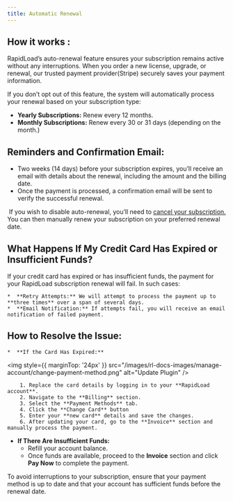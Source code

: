 ```yaml
---
title: Automatic Renewal
--- 
```


## **How it works** :

RapidLoad’s auto-renewal feature ensures your subscription remains active without any interruptions. When you order a new license, upgrade, or renewal, our trusted payment provider(Stripe) securely saves your payment information.

  

If you don’t opt out of this feature, the system will automatically process your renewal based on your subscription type:

*   **Yearly Subscriptions:** Renew every 12 months.
*   **Monthly Subscriptions:** Renew every 30 or 31 days (depending on the month.)

  

## **Reminders and Confirmation Email:**

*   Two weeks (14 days) before your subscription expires, you’ll receive an email with details about the renewal, including the amount and the billing date.
*   Once the payment is processed, a confirmation email will be sent to verify the successful renewal.

  

 If you wish to disable auto-renewal, you’ll need to [cancel your subscription.](https://app.clickup.com/9018301622/docs/8crgq5p-1358/8crgq5p-1518) You can then manually renew your subscription on your preferred renewal date.

  

## **What Happens If My Credit Card Has Expired or Insufficient Funds?**

If your credit card has expired or has insufficient funds, the payment for your RapidLoad subscription renewal will fail. In such cases:

    *  **Retry Attempts:** We will attempt to process the payment up to **three times** over a span of several days.
    *  **Email Notification:** If attempts fail, you will receive an email notification of failed payment.

  

## **How to Resolve the Issue:**

  

    *  **If the Card Has Expired:**

<img style={{ marginTop: '24px' }} 
src="/images/rl-docs-images/manage-account/change-payment-method.png" alt="Update Plugin" />

        1. Replace the card details by logging in to your **RapidLoad account**.
        2. Navigate to the **Billing** section.
        3. Select the **Payment Methods** tab.
        4. Click the **Change Card** button
        5. Enter your **new card** details and save the changes.
        6. After updating your card, go to the **Invoice** section and manually process the payment.

  

*   **If There Are Insufficient Funds:**
    *   Refill your account balance.
    *   Once funds are available, proceed to the **Invoice** section and click **Pay Now** to complete the payment.

  

To avoid interruptions to your subscription, ensure that your payment method is up to date and that your account has sufficient funds before the renewal date.